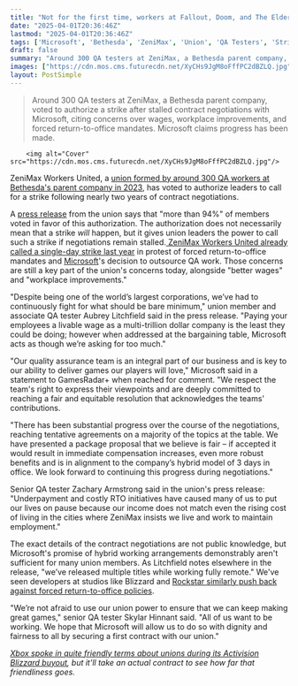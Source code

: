 ```yaml
---
title: "Not for the first time, workers at Fallout, Doom, and The Elder Scrolls parent ZeniMax threaten strike at Microsoft: 'Paying your employees a livable wage as a multi-trillion dollar company is the least they could be doing'"
date: "2025-04-01T20:36:46Z"
lastmod: "2025-04-01T20:36:46Z"
tags: ['Microsoft', 'Bethesda', 'ZeniMax', 'Union', 'QA Testers', 'Strike', 'Video Games', 'Labor Dispute']
draft: false
summary: "Around 300 QA testers at ZeniMax, a Bethesda parent company, voted to authorize a strike after stalled contract negotiations with Microsoft, citing concerns over wages, workplace improvements, and forced return-to-office mandates.  Microsoft claims progress has been made."
images: ["https://cdn.mos.cms.futurecdn.net/XyCHs9JgM8oFffPC2dBZLQ.jpg"]
layout: PostSimple
---
```

> Around 300 QA testers at ZeniMax, a Bethesda parent company, voted to authorize a strike after stalled contract negotiations with Microsoft, citing concerns over wages, workplace improvements, and forced return-to-office mandates.  Microsoft claims progress has been made.


        <img alt="Cover" src="https://cdn.mos.cms.futurecdn.net/XyCHs9JgM8oFffPC2dBZLQ.jpg"/>
        
ZeniMax Workers United, a [union formed by around 300 QA workers at Bethesda's parent company in 2023](https://www.gamesradar.com/qa-testers-at-bethesda-parent-company-zenimax-officially-form-microsofts-first-union/), has voted to authorize leaders to call for a strike following nearly two years of contract negotiations.

A [press release](https://cwa-union.org/news/releases/video-game-workers-vote-authorize-strike-microsoft) from the union says that "more than 94%" of members voted in favor of this authorization. The authorization does not necessarily mean that a strike *will* happen, but it gives union leaders the power to call such a strike if negotiations remain stalled.[ ZeniMax Workers United already called a single-day strike last year](https://www.gamesradar.com/games/xbox-faces-hundreds-of-striking-employees-as-union-at-bethesda-parent-zenimax-stages-a-walkout-to-tell-microsoft-to-stop-dragging-their-feet/) in protest of forced return-to-office mandates and [Microsoft](https://www.gamesradar.com/tag/microsoft/)'s decision to outsource QA work. Those concerns are still a key part of the union's concerns today, alongside "better wages" and "workplace improvements."

"Despite being one of the world’s largest corporations, we’ve had to continuously fight for what should be bare minimum," union member and associate QA tester Aubrey Litchfield said in the press release. "Paying your employees a livable wage as a multi-trillion dollar company is the least they could be doing; however when addressed at the bargaining table, Microsoft acts as though we’re asking for too much."

"Our quality assurance team is an integral part of our business and is key to our ability to deliver games our players will love," Microsoft said in a statement to GamesRadar+ when reached for comment. "We respect the team's right to express their viewpoints and are deeply committed to reaching a fair and equitable resolution that acknowledges the teams' contributions.

"There has been substantial progress over the course of the negotiations, reaching tentative agreements on a majority of the topics at the table. We have presented a package proposal that we believe is fair – if accepted it would result in immediate compensation increases, even more robust benefits and is in alignment to the company’s hybrid model of 3 days in office. We look forward to continuing this progress during negotiations."

Senior QA tester Zachary Armstrong said in the union's press release: "Underpayment and costly RTO initiatives have caused many of us to put our lives on pause because our income does not match even the rising cost of living in the cities where ZeniMax insists we live and work to maintain employment."

The exact details of the contract negotiations are not public knowledge, but Microsoft's promise of hybrid working arrangements demonstrably aren't sufficient for many union members. As Litchfield notes elsewhere in the release, "we’ve released multiple titles while working fully remote." We've seen developers at studios like Blizzard and [Rockstar similarly push back against forced return-to-office policies](https://www.gamesradar.com/as-rockstar-brings-workers-back-to-the-office-some-gta-6-devs-fear-the-sequel-will-bleed-talent-in-the-final-stretch-losing-key-people-in-teams-would-be-very-very-bad/).

"We’re not afraid to use our union power to ensure that we can keep making great games," senior QA tester Skylar Hinnant said. "All of us want to be working. We hope that Microsoft will allow us to do so with dignity and fairness to all by securing a first contract with our union."

[<em>Xbox spoke in quite friendly terms about unions during its Activision Blizzard buyout</em>](https://www.gamesradar.com/phil-spencer-says-xbox-will-absolutely-support-new-union-at-activision-blizzards-raven-software/)*, but it'll take an actual contract to see how far that friendliness goes.*
        